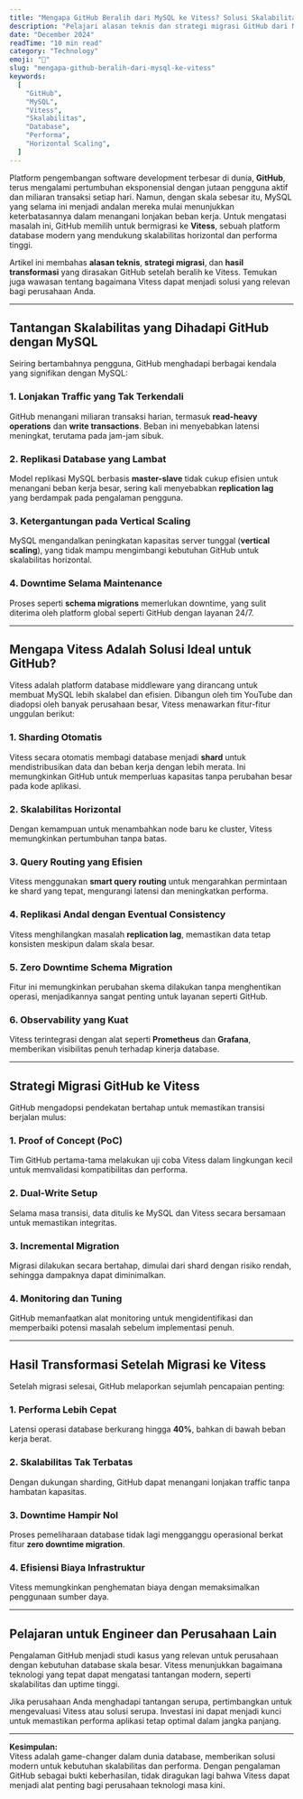 ```yaml
---
title: "Mengapa GitHub Beralih dari MySQL ke Vitess? Solusi Skalabilitas Database Modern"
description: "Pelajari alasan teknis dan strategi migrasi GitHub dari MySQL ke Vitess untuk mengatasi tantangan skalabilitas dan performa database di era modern."
date: "December 2024"
readTime: "10 min read"
category: "Technology"
emoji: "🔗"
slug: "mengapa-github-beralih-dari-mysql-ke-vitess"
keywords:
  [
    "GitHub",
    "MySQL",
    "Vitess",
    "Skalabilitas",
    "Database",
    "Performa",
    "Horizontal Scaling",
  ]
---
```


Platform pengembangan software development terbesar di dunia, **GitHub**, terus mengalami pertumbuhan eksponensial dengan jutaan pengguna aktif dan miliaran transaksi setiap hari. Namun, dengan skala sebesar itu, MySQL yang selama ini menjadi andalan mereka mulai menunjukkan keterbatasannya dalam menangani lonjakan beban kerja. Untuk mengatasi masalah ini, GitHub memilih untuk bermigrasi ke **Vitess**, sebuah platform database modern yang mendukung skalabilitas horizontal dan performa tinggi.

Artikel ini membahas **alasan teknis**, **strategi migrasi**, dan **hasil transformasi** yang dirasakan GitHub setelah beralih ke Vitess. Temukan juga wawasan tentang bagaimana Vitess dapat menjadi solusi yang relevan bagi perusahaan Anda.

---

## Tantangan Skalabilitas yang Dihadapi GitHub dengan MySQL

Seiring bertambahnya pengguna, GitHub menghadapi berbagai kendala yang signifikan dengan MySQL:

### 1. Lonjakan Traffic yang Tak Terkendali

GitHub menangani miliaran transaksi harian, termasuk **read-heavy operations** dan **write transactions**. Beban ini menyebabkan latensi meningkat, terutama pada jam-jam sibuk.

### 2. Replikasi Database yang Lambat

Model replikasi MySQL berbasis **master-slave** tidak cukup efisien untuk menangani beban kerja besar, sering kali menyebabkan **replication lag** yang berdampak pada pengalaman pengguna.

### 3. Ketergantungan pada Vertical Scaling

MySQL mengandalkan peningkatan kapasitas server tunggal (**vertical scaling**), yang tidak mampu mengimbangi kebutuhan GitHub untuk skalabilitas horizontal.

### 4. Downtime Selama Maintenance

Proses seperti **schema migrations** memerlukan downtime, yang sulit diterima oleh platform global seperti GitHub dengan layanan 24/7.

---

## Mengapa Vitess Adalah Solusi Ideal untuk GitHub?

Vitess adalah platform database middleware yang dirancang untuk membuat MySQL lebih skalabel dan efisien. Dibangun oleh tim YouTube dan diadopsi oleh banyak perusahaan besar, Vitess menawarkan fitur-fitur unggulan berikut:

### 1. Sharding Otomatis

Vitess secara otomatis membagi database menjadi **shard** untuk mendistribusikan data dan beban kerja dengan lebih merata. Ini memungkinkan GitHub untuk memperluas kapasitas tanpa perubahan besar pada kode aplikasi.

### 2. Skalabilitas Horizontal

Dengan kemampuan untuk menambahkan node baru ke cluster, Vitess memungkinkan pertumbuhan tanpa batas.

### 3. Query Routing yang Efisien

Vitess menggunakan **smart query routing** untuk mengarahkan permintaan ke shard yang tepat, mengurangi latensi dan meningkatkan performa.

### 4. Replikasi Andal dengan Eventual Consistency

Vitess menghilangkan masalah **replication lag**, memastikan data tetap konsisten meskipun dalam skala besar.

### 5. Zero Downtime Schema Migration

Fitur ini memungkinkan perubahan skema dilakukan tanpa menghentikan operasi, menjadikannya sangat penting untuk layanan seperti GitHub.

### 6. Observability yang Kuat

Vitess terintegrasi dengan alat seperti **Prometheus** dan **Grafana**, memberikan visibilitas penuh terhadap kinerja database.

---

## Strategi Migrasi GitHub ke Vitess

GitHub mengadopsi pendekatan bertahap untuk memastikan transisi berjalan mulus:

### 1. Proof of Concept (PoC)

Tim GitHub pertama-tama melakukan uji coba Vitess dalam lingkungan kecil untuk memvalidasi kompatibilitas dan performa.

### 2. Dual-Write Setup

Selama masa transisi, data ditulis ke MySQL dan Vitess secara bersamaan untuk memastikan integritas.

### 3. Incremental Migration

Migrasi dilakukan secara bertahap, dimulai dari shard dengan risiko rendah, sehingga dampaknya dapat diminimalkan.

### 4. Monitoring dan Tuning

GitHub memanfaatkan alat monitoring untuk mengidentifikasi dan memperbaiki potensi masalah sebelum implementasi penuh.

---

## Hasil Transformasi Setelah Migrasi ke Vitess

Setelah migrasi selesai, GitHub melaporkan sejumlah pencapaian penting:

### 1. Performa Lebih Cepat

Latensi operasi database berkurang hingga **40%**, bahkan di bawah beban kerja berat.

### 2. Skalabilitas Tak Terbatas

Dengan dukungan sharding, GitHub dapat menangani lonjakan traffic tanpa hambatan kapasitas.

### 3. Downtime Hampir Nol

Proses pemeliharaan database tidak lagi mengganggu operasional berkat fitur **zero downtime migration**.

### 4. Efisiensi Biaya Infrastruktur

Vitess memungkinkan penghematan biaya dengan memaksimalkan penggunaan sumber daya.

---

## Pelajaran untuk Engineer dan Perusahaan Lain

Pengalaman GitHub menjadi studi kasus yang relevan untuk perusahaan dengan kebutuhan database skala besar. Vitess menunjukkan bagaimana teknologi yang tepat dapat mengatasi tantangan modern, seperti skalabilitas dan uptime tinggi.

Jika perusahaan Anda menghadapi tantangan serupa, pertimbangkan untuk mengevaluasi Vitess atau solusi serupa. Investasi ini dapat menjadi kunci untuk memastikan performa aplikasi tetap optimal dalam jangka panjang.

---

**Kesimpulan:**  
Vitess adalah game-changer dalam dunia database, memberikan solusi modern untuk kebutuhan skalabilitas dan performa. Dengan pengalaman GitHub sebagai bukti keberhasilan, tidak diragukan lagi bahwa Vitess dapat menjadi alat penting bagi perusahaan teknologi masa kini.
